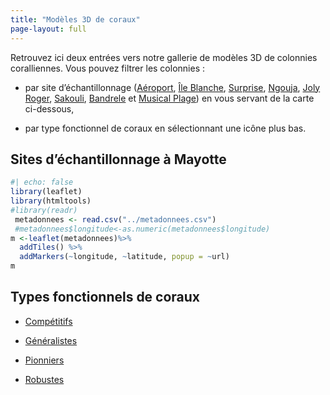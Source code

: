 ```yaml
---
title: "Modèles 3D de coraux"
page-layout: full
---
```


Retrouvez ici deux entrées vers notre gallerie de modèles 3D de colonnies coralliennes. Vous pouvez filtrer les colonnies :

-   par site d'échantillonnage ([Aéroport](listing_site.html#aeroport), [Île Blanche](listing_site.html#ile-blanche), [Surprise](listing_site.html#surprise), [Ngouja](listing_site.html#ngouja), [Joly Roger](listing_site.html#joly-roger), [Sakouli](listing_site.html#sakouli), [Bandrele](listing_site.html#bandrele) et [Musical Plage](listing_site.html#musical-plage)) en vous servant de la carte ci-dessous,

-   par type fonctionnel de coraux en sélectionnant une icône plus bas.

## Sites d'échantillonnage à Mayotte

```r
#| echo: false
library(leaflet)
library(htmltools)
#library(readr)
 metadonnees <- read.csv("../metadonnees.csv")
 #metadonnees$longitude<-as.numeric(metadonnees$longitude)
m <-leaflet(metadonnees)%>% 
  addTiles() %>%
  addMarkers(~longitude, ~latitude, popup = ~url)
m
```

```{=html}
<!--
### Site

| Site          | Description | Image | Allez-y!                                         |
|--------------|--------------|--------------|------------------------------|
| Aeroport      | Lorem Ipsum |       | [Aeroport](listing_site.html#aeroport)           |
| Ile Blanche   | Lorem Ipsum |       | [Ile Blanche](listing_site.html#ile-blanche)     |
| Surprise      | Lorem Ipsum |       | [Surprise](listing_site.html#surprise)           |
| Ngouja        | Lorem Ipsum |       | [Ngouja](listing_site.html#ngouja)               |
| Joly Roger    | Lorem Ipsum |       | [Joly Roger](listing_site.html#joly-roger)       |
| Sakouli       | Lorem Ipsum |       | [Sakouli](listing_site.html#sakouli)             |
| Bandrele      | Lorem Ipsum |       | [Bandrele](listing_site.html#bandrele)           |
| Musical Plage | Lorem Ipsum |       | [Musical Plage](listing_site.html#musical-plage) |
-->
```
## Types fonctionnels de coraux

<ul>

<li>

<a href="listing_type.html#competitifs">Compétitifs</a>

</li>

<li>

<a href="listing_type.html#generalistes">Généralistes</a>

</li>

<li>

<a href="listing_type.html#pionniers">Pionniers</a>

</li>

<li>

<a href="listing_type.html#robustes">Robustes</a>

</li>

</ul>
